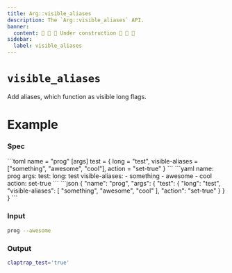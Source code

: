 ```yaml
---
title: Arg::visible_aliases
description: The `Arg::visible_aliases` API.
banner:
  content: 🚧 🚧 🚧 Under construction 🚧 🚧 🚧
sidebar:
  label: visible_aliases
---
```



# `visible_aliases` <LinkButton href="https://docs.rs/clap/latest/clap/struct.Arg.html#method.visible_aliases" icon="open-book" variant="minimal"></LinkButton>

<Badge text="since 0.1.0" size="small" />

Add aliases, which function as visible long flags.

# Example

### Spec

<Tabs syncKey="format">
  <TabItem label="TOML">
```toml
name = "prog"
[args]
test = { long = "test", visible-aliases = ["something", "awesome", "cool"], action = "set-true" }
```
  </TabItem>
  <TabItem label="YAML">
```yaml
name: prog
args:
  test:
    long: test
    visible-aliases:
    - something
    - awesome
    - cool
    action: set-true
```
  </TabItem>
  <TabItem label="JSON">
```json
{
  "name": "prog",
  "args": {
    "test": {
      "long": "test",
      "visible-aliases": [
        "something",
        "awesome",
        "cool"
      ],
      "action": "set-true"
    }
  }
}
```
  </TabItem>
</Tabs>

### Input

```bash
prog --awesome
```

### Output

```bash
claptrap_test='true'
```
